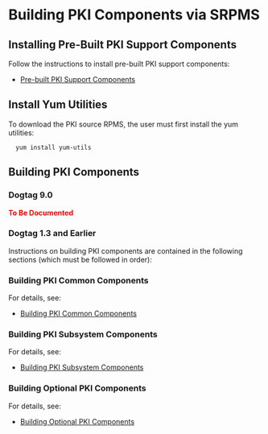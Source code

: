 = Building PKI Components via SRPMS =

== Installing Pre-Built PKI Support Components ==

Follow the instructions to install pre-built PKI support components:
* [[PKI_Pre-Built_Support_Components|Pre-built PKI Support Components]]

== Install Yum Utilities ==

To download the PKI source RPMS, the user must first install the yum utilities:

   yum install yum-utils

== Building PKI Components ==

=== Dogtag 9.0 ===
'''<font color="red">To Be Documented</font>'''

=== Dogtag 1.3 and Earlier ===

Instructions on building PKI components are contained in the following sections (which must be followed in order):

=== Building PKI Common Components ===

For details, see:
* [[PKI_Common_Components_via_SRPMS|Building PKI Common Components]]

=== Building PKI Subsystem Components ===

For details, see:
* [[PKI_Subsystem_Components_via_SRPMS|Building PKI Subsystem Components]]

=== Building Optional PKI Components ===

For details, see:
* [[PKI_Optional_Components_via_SRPMS|Building Optional PKI Components]]